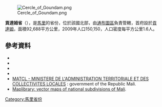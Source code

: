 [[Image:Cercle_of_Goundam.png|right]]

'''貢達姆省'''（{{lang-fr|Cercle de Goundam}}），是[[馬里|馬里]]的省份，位於該國北部，由[[通布圖區|通布圖區]]負責管轄，首府設於[[貢達姆|貢達姆]]，面積92,688平方公里，2009年人口150,150，人口密度每平方公里1.6人。

==參考資料==
*{{citation | title=Synthèsis des 108 Plans de Securité Alimentaire de la Région de Tombouctou 2006-2010 | publisher=Commissariat à la Sécurité Alimentaire, République du Mali, USAID-Mali | year=2006 | url=http://www.aec.msu.edu/fs2/mali_fd_strtgy/plans/tombouctou/pssa_SYNTHESE_REGION_TBOU.pdf | language=fr | deadurl=yes | archiveurl=https://web.archive.org/web/20110720004335/http://www.aec.msu.edu/fs2/mali_fd_strtgy/plans/tombouctou/pssa_SYNTHESE_REGION_TBOU.pdf | archivedate=2011-07-20 | accessdate=2015-07-11 }}
*{{citation | url=http://instat.gov.ml/documentation/tombouctou.pdf | publisher=République de Mali: Institut National de la Statistique | title=Resultats Provisoires RGPH 2009 (Région de Tombouctou) | language=fr | accessdate=2015-07-11 | archive-date=2011-07-22 | archive-url=https://web.archive.org/web/20110722215701/http://instat.gov.ml/documentation/tombouctou.pdf | dead-url=no }}
*{{citation | year=1999 | title=Loi N°99-035/ du 10 Aout 1999 Portant Création des Collectivités Territoriales de Cercles et de Régions | url=http://www.matcl.gov.ml/PDF/LoiCreationCercleReg.pdf | publisher=Ministère de l'Administration Territoriales et des Collectivités Locales, République du Mali | language=fr | deadurl=yes | archiveurl=https://web.archive.org/web/20120309073942/http://www.matcl.gov.ml/PDF/LoiCreationCercleReg.pdf | archivedate=2012-03-09 | accessdate=2015-07-11 }}
*{{citation | title=Communes de la Région de Tombouctou | publisher=Ministère de l’administration territoriale et des collectivités locales, République du Mali | url=http://www.matcl.gov.ml/pdf/ComRegTombouctou.pdf | language=fr | deadurl=yes | archiveurl=https://www.webcitation.org/6Anarm8yL?url=http://www.matcl.gov.ml/pdf/ComRegTombouctou.pdf | archivedate=2012-09-19 | accessdate=2015-07-11 }}
*[http://www.matcl.gov.ml MATCL - MINISTERE DE L'ADMINISTRATION TERRITORIALE ET DES COLLECTIVITES LOCALES] {{Wayback|url=http://www.matcl.gov.ml/ |date=20040404155028 }}: government of the Republic Mali.
*[https://web.archive.org/web/20080108035618/http://www.maplibrary.org/stacks/Africa/Mali/index.php Maplibrary: vector maps of national subdivisions of Mali].

{{coord|16|25|02|N|3|40|00|W|source:kolossus-nlwiki|display=title}}

{{通布圖區}}

[[Category:馬里省份|Category:馬里省份]]


{{Mali-geo-stub}}
